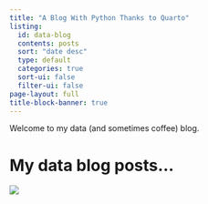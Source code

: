 ```yaml
---
title: "A Blog With Python Thanks to Quarto"
listing:
  id: data-blog
  contents: posts
  sort: "date desc"
  type: default
  categories: true
  sort-ui: false
  filter-ui: false
page-layout: full
title-block-banner: true
---
```


Welcome to my data (and sometimes coffee) blog.

# My data blog posts...

::: {#data-blog}
:::

::: {.column-page-inset}
![](images/tech-stack.png)
:::
